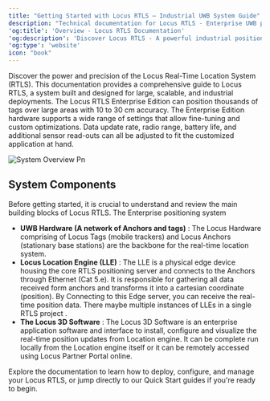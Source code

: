 ```yaml
---
title: "Getting Started with Locus RTLS – Industrial UWB System Guide"
description: "Technical documentation for Locus RTLS - Enterprise UWB positioning system with real-time tracking, configuration guides, and API references."
'og:title': 'Overview - Locus RTLS Documentation'
'og:description': 'Discover Locus RTLS - A powerful industrial positioning system with 10-30cm accuracy. Complete guide to hardware, software, and deployment.'
'og:type': 'website'
icon: "book"
---
```


Discover the power and precision of the Locus Real-Time Location System (RTLS). This documentation provides a comprehensive guide to Locus RTLS, a system built and designed for large, scalable, and industrial deployments. The Locus RTLS Enterprise Edition can position thousands of tags over large areas with 10 to 30 cm accuracy. The Enterprise Edition hardware supports a wide range of settings that allow fine-tuning and custom optimizations. Data update rate, radio range, battery life, and additional sensor read-outs can all be adjusted to fit the customized application at hand.

![System Overview Pn](/images/RtlsLocatorKit/SystemOverview.png)

## System Components

Before getting started, it is crucial to understand and review the main building blocks of Locus RTLS. The Enterprise positioning system

- **UWB Hardware (A network of Anchors and tags)** : The Locus Hardware comprising of Locus Tags (mobile trackers) and Locus Anchors (stationary base stations) are the backbone for the real-time location system.
- **Locus Location Engine (LLE)** : The LLE is a physical edge device housing the core RTLS positioning server and connects to the Anchors through Ethernet (Cat 5.e). It is responsible for gathering all data received form anchors and transforms it into a cartesian coordinate (position). By Connecting to this Edge server, you can receive the real-time position data. There maybe multiple instances of LLEs in a single RTLS project .
- **The Locus 3D Software** : The Locus 3D Software is an enterprise application software and interface to install, configure and visualize the real-time position updates from Location engine. It can be complete run locally from the Location engine itself or it can be remotely accessed using Locus Partner Portal online.


Explore the documentation to learn how to deploy, configure, and manage your Locus RTLS, or jump directly to our Quick Start guides if you're ready to begin.